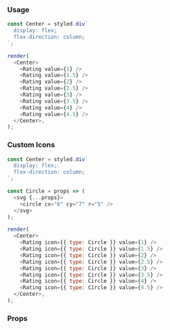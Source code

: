 ### Usage

```javascript state
const Center = styled.div`
  display: flex;
  flex-direction: column;
`;

render(
  <Center>
    <Rating value={1} />
    <Rating value={1.5} />
    <Rating value={2} />
    <Rating value={2.5} />
    <Rating value={3} />
    <Rating value={3.5} />
    <Rating value={4} />
    <Rating value={4.5} />
  </Center>,
);
```

### Custom Icons

```javascript state
const Center = styled.div`
  display: flex;
  flex-direction: column;
`;

const Circle = props => (
  <svg {...props}>
    <circle cx="6" cy="7" r="5" />
  </svg>
);

render(
  <Center>
    <Rating icon={{ type: Circle }} value={1} />
    <Rating icon={{ type: Circle }} value={1.5} />
    <Rating icon={{ type: Circle }} value={2} />
    <Rating icon={{ type: Circle }} value={2.5} />
    <Rating icon={{ type: Circle }} value={3} />
    <Rating icon={{ type: Circle }} value={3.5} />
    <Rating icon={{ type: Circle }} value={4} />
    <Rating icon={{ type: Circle }} value={4.5} />
  </Center>,
);
```

### Props

<PropsTable component="Rating" platform="web" />
